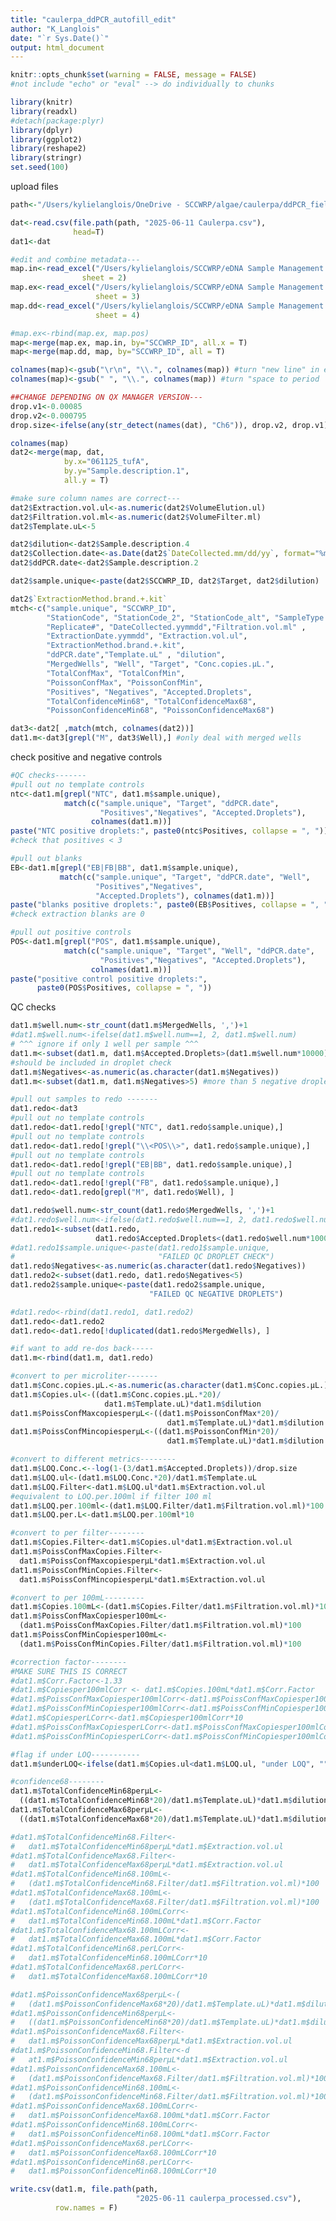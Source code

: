 ```yaml
---
title: "caulerpa_ddPCR_autofill_edit"
author: "K_Langlois"
date: "`r Sys.Date()`"
output: html_document
---
```



```r
knitr::opts_chunk$set(warning = FALSE, message = FALSE)
#not include "echo" or "eval" --> do individually to chunks
```


```r
library(knitr)
library(readxl)
#detach(package:plyr)
library(dplyr)
library(ggplot2)
library(reshape2)
library(stringr)
set.seed(100)
```

upload files

```r
path<-"/Users/kylielanglois/OneDrive - SCCWRP/algae/caulerpa/ddPCR_field"

dat<-read.csv(file.path(path, "2025-06-11 Caulerpa.csv"),
              head=T)
dat1<-dat

#edit and combine metadata---
map.in<-read_excel("/Users/kylielanglois/SCCWRP/eDNA Sample Management - eDNA/CAULERPA/eDNAmasterfile_Caulerpa_inventory_extraction.xlsx", 
                sheet = 2)
map.ex<-read_excel("/Users/kylielanglois/SCCWRP/eDNA Sample Management - eDNA/CAULERPA/eDNAmasterfile_Caulerpa_inventory_extraction.xlsx", 
                   sheet = 3)
map.dd<-read_excel("/Users/kylielanglois/SCCWRP/eDNA Sample Management - eDNA/CAULERPA/eDNAmasterfile_Caulerpa_inventory_extraction.xlsx", 
                   sheet = 4)

#map.ex<-rbind(map.ex, map.pos)
map<-merge(map.ex, map.in, by="SCCWRP_ID", all.x = T)
map<-merge(map.dd, map, by="SCCWRP_ID", all = T)

colnames(map)<-gsub("\r\n", "\\.", colnames(map)) #turn "new line" in excel format to period
colnames(map)<-gsub(" ", "\\.", colnames(map)) #turn "space to period

##CHANGE DEPENDING ON QX MANAGER VERSION---
drop.v1<-0.00085
drop.v2<-0.000795
drop.size<-ifelse(any(str_detect(names(dat), "Ch6")), drop.v2, drop.v1)
```

```r
colnames(map)
dat2<-merge(map, dat, 
            by.x="061125_tufA", 
            by.y="Sample.description.1",
            all.y = T)

#make sure column names are correct---
dat2$Extraction.vol.ul<-as.numeric(dat2$VolumeElution.ul)
dat2$Filtration.vol.ml<-as.numeric(dat2$VolumeFilter.ml)
dat2$Template.uL<-5

dat2$dilution<-dat2$Sample.description.4
dat2$Collection.date<-as.Date(dat2$`DateCollected.mm/dd/yy`, format="%m/%d/%y")
dat2$ddPCR.date<-dat2$Sample.description.2

dat2$sample.unique<-paste(dat2$SCCWRP_ID, dat2$Target, dat2$dilution)

dat2$`ExtractionMethod.brand.+.kit`
mtch<-c("sample.unique", "SCCWRP_ID", 
        "StationCode", "StationCode_2", "StationCode_alt", "SampleType.x", 
        "Replicate#", "DateCollected.yymmdd","Filtration.vol.ml" ,
        "ExtractionDate.yymmdd", "Extraction.vol.ul", 
        "ExtractionMethod.brand.+.kit",
        "ddPCR.date","Template.uL" , "dilution", 
        "MergedWells", "Well", "Target", "Conc.copies.µL.", 
        "TotalConfMax", "TotalConfMin",
        "PoissonConfMax", "PoissonConfMin", 
        "Positives", "Negatives", "Accepted.Droplets", 
        "TotalConfidenceMin68", "TotalConfidenceMax68", 
        "PoissonConfidenceMin68", "PoissonConfidenceMax68")

dat3<-dat2[ ,match(mtch, colnames(dat2))]
dat1.m<-dat3[grepl("M", dat3$Well),] #only deal with merged wells
```

check positive and negative controls

```r
#QC checks-------
#pull out no template controls
ntc<-dat1.m[grepl("NTC", dat1.m$sample.unique),
            match(c("sample.unique", "Target", "ddPCR.date",
                    "Positives","Negatives", "Accepted.Droplets"), 
                  colnames(dat1.m))] 
paste("NTC positive droplets:", paste0(ntc$Positives, collapse = ", ")) 
#check that positives < 3

#pull out blanks
EB<-dat1.m[grepl("EB|FB|BB", dat1.m$sample.unique),
           match(c("sample.unique", "Target", "ddPCR.date", "Well",
                   "Positives","Negatives", 
                   "Accepted.Droplets"), colnames(dat1.m))] 
paste("blanks positive droplets:", paste0(EB$Positives, collapse = ", ")) 
#check extraction blanks are 0

#pull out positive controls
POS<-dat1.m[grepl("POS", dat1.m$sample.unique),
            match(c("sample.unique", "Target", "Well", "ddPCR.date",
                    "Positives","Negatives", "Accepted.Droplets"), 
                  colnames(dat1.m))] 
paste("positive control positive droplets:", 
      paste0(POS$Positives, collapse = ", ")) 
```

QC checks 

```r
dat1.m$well.num<-str_count(dat1.m$MergedWells, ',')+1
#dat1.m$well.num<-ifelse(dat1.m$well.num==1, 2, dat1.m$well.num) 
# ^^^ ignore if only 1 well per sample ^^^
dat1.m<-subset(dat1.m, dat1.m$Accepted.Droplets>(dat1.m$well.num*10000)) 
#should be included in droplet check
dat1.m$Negatives<-as.numeric(as.character(dat1.m$Negatives))
dat1.m<-subset(dat1.m, dat1.m$Negatives>5) #more than 5 negative droplets

#pull out samples to redo -------
dat1.redo<-dat3
#pull out no template controls
dat1.redo<-dat1.redo[!grepl("NTC", dat1.redo$sample.unique),] 
#pull out no template controls
dat1.redo<-dat1.redo[!grepl("\\<POS\\>", dat1.redo$sample.unique),] 
#pull out no template controls
dat1.redo<-dat1.redo[!grepl("EB|BB", dat1.redo$sample.unique),] 
#pull out no template controls
dat1.redo<-dat1.redo[!grepl("FB", dat1.redo$sample.unique),] 
dat1.redo<-dat1.redo[grepl("M", dat1.redo$Well), ]

dat1.redo$well.num<-str_count(dat1.redo$MergedWells, ',')+1
#dat1.redo$well.num<-ifelse(dat1.redo$well.num==1, 2, dat1.redo$well.num)
dat1.redo1<-subset(dat1.redo, 
                   dat1.redo$Accepted.Droplets<(dat1.redo$well.num*10000))
#dat1.redo1$sample.unique<-paste(dat1.redo1$sample.unique, 
#                                "FAILED QC DROPLET CHECK")
dat1.redo$Negatives<-as.numeric(as.character(dat1.redo$Negatives))
dat1.redo2<-subset(dat1.redo, dat1.redo$Negatives<5) 
dat1.redo2$sample.unique<-paste(dat1.redo2$sample.unique, 
                               "FAILED QC NEGATIVE DROPLETS")

#dat1.redo<-rbind(dat1.redo1, dat1.redo2)
dat1.redo<-dat1.redo2
dat1.redo<-dat1.redo[!duplicated(dat1.redo$MergedWells), ]

#if want to add re-dos back-----
dat1.m<-rbind(dat1.m, dat1.redo)
```

```r
#convert to per microliter-------
dat1.m$Conc.copies.µL.<-as.numeric(as.character(dat1.m$Conc.copies.µL.))
dat1.m$Copies.ul<-((dat1.m$Conc.copies.µL.*20)/
                     dat1.m$Template.uL)*dat1.m$dilution
dat1.m$PoissConfMaxcopiesperµL<-((dat1.m$PoissonConfMax*20)/
                                   dat1.m$Template.uL)*dat1.m$dilution
dat1.m$PoissConfMincopiesperµL<-((dat1.m$PoissonConfMin*20)/
                                   dat1.m$Template.uL)*dat1.m$dilution

#convert to different metrics--------
dat1.m$LOQ.Conc.<--log(1-(3/dat1.m$Accepted.Droplets))/drop.size
dat1.m$LOQ.ul<-(dat1.m$LOQ.Conc.*20)/dat1.m$Template.uL
dat1.m$LOQ.Filter<-dat1.m$LOQ.ul*dat1.m$Extraction.vol.ul 
#equivalent to LOQ.per.100ml if filter 100 ml
dat1.m$LOQ.per.100ml<-(dat1.m$LOQ.Filter/dat1.m$Filtration.vol.ml)*100
dat1.m$LOQ.per.L<-dat1.m$LOQ.per.100ml*10

#convert to per filter--------
dat1.m$Copies.Filter<-dat1.m$Copies.ul*dat1.m$Extraction.vol.ul
dat1.m$PoissConfMaxCopies.Filter<-
  dat1.m$PoissConfMaxcopiesperµL*dat1.m$Extraction.vol.ul
dat1.m$PoissConfMinCopies.Filter<-
  dat1.m$PoissConfMincopiesperµL*dat1.m$Extraction.vol.ul

#convert to per 100mL---------
dat1.m$Copies.100mL<-(dat1.m$Copies.Filter/dat1.m$Filtration.vol.ml)*100
dat1.m$PoissConfMaxCopiesper100mL<-
  (dat1.m$PoissConfMaxCopies.Filter/dat1.m$Filtration.vol.ml)*100
dat1.m$PoissConfMinCopiesper100mL<-
  (dat1.m$PoissConfMinCopies.Filter/dat1.m$Filtration.vol.ml)*100

#correction factor--------
#MAKE SURE THIS IS CORRECT
#dat1.m$Corr.Factor<-1.33
#dat1.m$Copiesper100mlCorr <- dat1.m$Copies.100mL*dat1.m$Corr.Factor
#dat1.m$PoissConfMaxCopiesper100mlCorr<-dat1.m$PoissConfMaxCopiesper100mL*dat1.m$Corr.Factor
#dat1.m$PoissConfMinCopiesper100mlCorr<-dat1.m$PoissConfMinCopiesper100mL*dat1.m$Corr.Factor
#dat1.m$CopiesperLCorr<-dat1.m$Copiesper100mlCorr*10
#dat1.m$PoissConfMaxCopiesperLCorr<-dat1.m$PoissConfMaxCopiesper100mlCorr*10
#dat1.m$PoissConfMinCopiesperLCorr<-dat1.m$PoissConfMinCopiesper100mlCorr*10

#flag if under LOQ-----------
dat1.m$underLOQ<-ifelse(dat1.m$Copies.ul<dat1.m$LOQ.ul, "under LOQ", "")

#confidence68--------
dat1.m$TotalConfidenceMin68perµL<-
  ((dat1.m$TotalConfidenceMin68*20)/dat1.m$Template.uL)*dat1.m$dilution
dat1.m$TotalConfidenceMax68perµL<-
  ((dat1.m$TotalConfidenceMax68*20)/dat1.m$Template.uL)*dat1.m$dilution

#dat1.m$TotalConfidenceMin68.Filter<-
#   dat1.m$TotalConfidenceMin68perµL*dat1.m$Extraction.vol.ul
#dat1.m$TotalConfidenceMax68.Filter<-
#   dat1.m$TotalConfidenceMax68perµL*dat1.m$Extraction.vol.ul
#dat1.m$TotalConfidenceMin68.100mL<-
#   (dat1.m$TotalConfidenceMin68.Filter/dat1.m$Filtration.vol.ml)*100
#dat1.m$TotalConfidenceMax68.100mL<-
#   (dat1.m$TotalConfidenceMax68.Filter/dat1.m$Filtration.vol.ml)*100
#dat1.m$TotalConfidenceMin68.100mLCorr<-
#   dat1.m$TotalConfidenceMin68.100mL*dat1.m$Corr.Factor
#dat1.m$TotalConfidenceMax68.100mLCorr<-
#   dat1.m$TotalConfidenceMax68.100mL*dat1.m$Corr.Factor
#dat1.m$TotalConfidenceMin68.perLCorr<-
#   dat1.m$TotalConfidenceMin68.100mLCorr*10
#dat1.m$TotalConfidenceMax68.perLCorr<-
#   dat1.m$TotalConfidenceMax68.100mLCorr*10

#dat1.m$PoissonConfidenceMax68perµL<-(
#   (dat1.m$PoissonConfidenceMax68*20)/dat1.m$Template.uL)*dat1.m$dilution
#dat1.m$PoissonConfidenceMin68perµL<-
#   ((dat1.m$PoissonConfidenceMin68*20)/dat1.m$Template.uL)*dat1.m$dilution
#dat1.m$PoissonConfidenceMax68.Filter<-
#   dat1.m$PoissonConfidenceMax68perµL*dat1.m$Extraction.vol.ul
#dat1.m$PoissonConfidenceMin68.Filter<-d
#   at1.m$PoissonConfidenceMin68perµL*dat1.m$Extraction.vol.ul
#dat1.m$PoissonConfidenceMax68.100mL<-
#   (dat1.m$PoissonConfidenceMax68.Filter/dat1.m$Filtration.vol.ml)*100
#dat1.m$PoissonConfidenceMin68.100mL<-
#   (dat1.m$PoissonConfidenceMin68.Filter/dat1.m$Filtration.vol.ml)*100
#dat1.m$PoissonConfidenceMax68.100mLCorr<-
#   dat1.m$PoissonConfidenceMax68.100mL*dat1.m$Corr.Factor
#dat1.m$PoissonConfidenceMin68.100mLCorr<-
#   dat1.m$PoissonConfidenceMin68.100mL*dat1.m$Corr.Factor
#dat1.m$PoissonConfidenceMax68.perLCorr<-
#   dat1.m$PoissonConfidenceMax68.100mLCorr*10
#dat1.m$PoissonConfidenceMin68.perLCorr<-
#   dat1.m$PoissonConfidenceMin68.100mLCorr*10
```

```r
write.csv(dat1.m, file.path(path,
                            "2025-06-11 caulerpa_processed.csv"),
          row.names = F)
```

